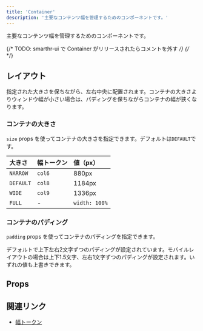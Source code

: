 ```yaml
---
title: 'Container'
description: '主要なコンテンツ幅を管理するためのコンポーネントです。'
---
```


主要なコンテンツ幅を管理するためのコンポーネントです。

{/* TODO: smarthr-ui で Container がリリースされたらコメントを外す */}
{/* <ComponentStory name="Container" /> */}

## レイアウト

指定された大きさを保ちながら、左右中央に配置されます。コンテナの大きさよりウィンドウ幅が小さい場合は、パディングを保ちながらコンテナの幅が狭くなります。

### コンテナの大きさ

`size` props を使ってコンテナの大きさを指定できます。デフォルトは`DEFAULT`です。

大きさ | 幅トークン | 値（px）
:--- | :--- | :---
`NARROW` | `col6` | 880px
`DEFAULT` | `col8` | 1184px
`WIDE` | `col9` | 1336px
`FULL` | - | `width: 100%`

### コンテナのパディング

`padding` props を使ってコンテナのパディングを指定できます。

デフォルトで上下左右2文字ずつのパディングが設定されています。モバイルレイアウトの場合は上下1.5文字、左右1文字ずつのパディングが設定されます。いずれの値も上書きできます。


## Props

<ComponentPropsTable name="Container" />

## 関連リンク

- [幅トークン](/products/design-tokens/width/)
